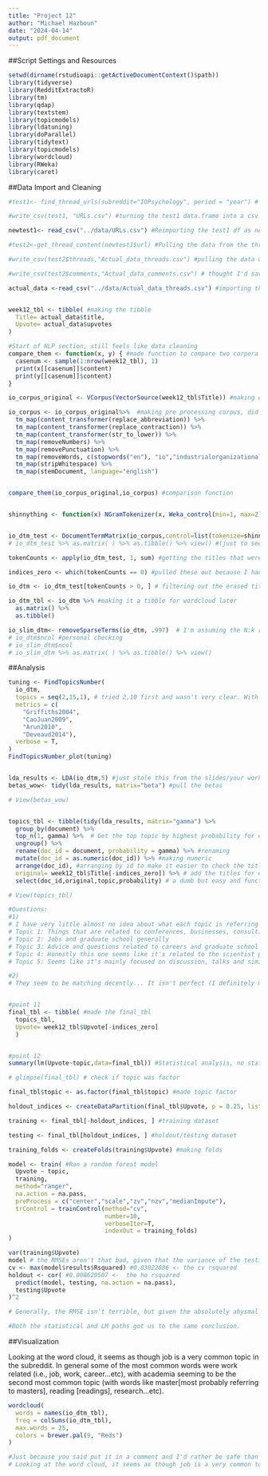 ```yaml
---
title: "Project 12"
author: "Michael Hazboun"
date: "2024-04-14"
output: pdf_document
---
```


##Script Settings and Resources
```r
setwd(dirname(rstudioapi::getActiveDocumentContext()$path))
library(tidyverse)
library(RedditExtractoR)
library(tm)
library(qdap)
library(textstem)
library(topicmodels)
library(ldatuning)
library(doParallel)
library(tidytext)
library(topicmodels)
library(wordcloud)
library(RWeka)
library(caret)
```

##Data Import and Cleaning
```r
#test1<- find_thread_urls(subreddit="IOPsychology", period = "year") # you said I don't need to add the sort by new, so pls don't take point away  # Used Reddit extractor to pull the URLs to the reddit threads in the IOPsychology subreddit, over the past year, and it's sorted by top because it saves time in the import.

#write_csv(test1, "URLs.csv") #turning the test1 data.frame into a csv (i also commented these out because they're no longer useful after the initial download)

newtest1<- read_csv("../data/URLs.csv") #Reimporting the test1 df as newtest1

#test2<-get_thread_content(newtest1$url) #Pulling the data from the threads/links collected in the previous function (also commented it out)

#write_csv(test2$threads,"Actual_data_threads.csv") #pulling the data we actually care about. (i also commented these out because they're no longer useful after the initial download)

#write_csv(test2$comments,"Actual_data_comments.csv") # thought I'd save the comments either way. (i also commented these out because they're no longer useful after the initial download)

actual_data <-read_csv("../data/Actual_data_threads.csv") #importing the actual data that I care about


week12_tbl <- tibble( #making the tibble
  Title= actual_data$title,
  Upvote= actual_data$upvotes
)

#Start of NLP section, still feels like data cleaning
compare_them <- function(x, y) { #made function to compare two corpora
  casenum <- sample(1:nrow(week12_tbl), 1)
  print(x[[casenum]]$content)
  print(y[[casenum]]$content)
}

io_corpus_original <- VCorpus(VectorSource(week12_tbl$Title)) #making original corpus

io_corpus <- io_corpus_original%>%  #making pre processing corpus, did most of the changes to the text prior to the remove words so I don't need to write as many variations of i/o (i made an active choice to leave SIOP because it's refering to our i/o conference but I doubt that the none i/o students would know that so I thought it would be fair to leave in)
  tm_map(content_transformer(replace_abbreviation)) %>%
  tm_map(content_transformer(replace_contraction)) %>%
  tm_map(content_transformer(str_to_lower)) %>%
  tm_map(removeNumbers) %>%
  tm_map(removePunctuation) %>%
  tm_map(removeWords, c(stopwords("en"), "io","industrialorganizational", "io psychology","iopsychology", "io psych", "iopsych", "organisational psychology", "organizational psychology", "org psych", "io psychologist","iopsychologist", "industrial and organizational psychology", "industrial and organisational psychology")) %>% #This was one of the ones present "I.O phycology", I'm not grabbing miss spellings of psych 
  tm_map(stripWhitespace) %>%
  tm_map(stemDocument, language="english")


compare_them(io_corpus_original,io_corpus) #comparison function


shinnything <- function(x) NGramTokenizer(x, Weka_control(min=1, max=2)) #making it for unigram and bigrams


io_dtm_test <- DocumentTermMatrix(io_corpus,control=list(tokenize=shinnything)) #making the dtm
# io_dtm_test %>% as.matrix( ) %>% as.tibble() %>% view() #(just to see things worked)

tokenCounts <- apply(io_dtm_test, 1, sum) #getting the titles that were completely erased

indices_zero <- which(tokenCounts == 0) #pulled these out because I had to use it later

io_dtm <- io_dtm_test[tokenCounts > 0, ] # filtering out the erased titles

io_dtm_tbl <- io_dtm %>% #making it a tibble for wordcloud later
  as.matrix() %>%
  as.tibble()

io_slim_dtm<- removeSparseTerms(io_dtm, .997)  # I'm assuming the N:k ratio is refering to the number of 1s per column, and this specificity got me close enough, .996 had no N of 2 while .997 and .998 had the same results and was the same as original
# io_dtm$ncol #personal checking
# io_slim_dtm$ncol
# io_slim_dtm %>% as.matrix( ) %>% as.tibble() %>% view()
```

##Analysis

```r
tuning <- FindTopicsNumber(
  io_dtm,
  topics = seq(2,15,1), # tried 2,10 first and wasn't very clear. With 2,15 it became clear that 5 topics or so is the ideal!
  metrics = c(
    "Griffiths2004",
    "CaoJuan2009",
    "Arun2010",
    "Deveaud2014"),
  verbose = T,
)
FindTopicsNumber_plot(tuning)


lda_results <- LDA(io_dtm,5) #just stole this from the slides/your work (runs the lda on the corpus for 5 topics)
betas_wow<- tidy(lda_results, matrix="beta") #pull the betas

# View(betas_wow)


topics_tbl <- tibble(tidy(lda_results, matrix="gamma") %>%
  group_by(document) %>%
  top_n(1, gamma) %>%  # Get the top topic by highest probability for each document
  ungroup() %>%
  rename(doc_id = document, probability = gamma) %>% #renaming
  mutate(doc_id = as.numeric(doc_id)) %>% #making numeric
  arrange(doc_id), #arranging by id to make it easier to check the titles later
  original= week12_tbl$Title[-indices_zero]) %>% # add the titles for everything but the variables we removed
  select(doc_id,original,topic,probability) # a dumb but easy and functional way of reordering the columns (forgive me for the dumb method but I am doing this between breaks in SIOP, at least commend the dedication)

# View(topics_tbl)

#Questions:
#1)
# I have very little almost no idea about what each topic is referring to... but here is my best attempt at trying to figure it out...
# Topic 1: Things that are related to conferences, businesses, consulting, management...etc
# Topic 2: Jobs and graduate school generally
# Topic 3: Advice and questions related to careers and graduate school
# Topic 4: Honestly this one seems like it's related to the scientist practitioner model in I/O
# Topic 5: Seems like it's mainly focused on discussion, talks and similar things.

#2)
# They seem to be matching decently... It isn't perfect (I definitely missed the mark with topic 4), but the documents with the highest beta seems to align the most with what very general topics I had thought of. This provides some level of content validity for our analysis.


#point 11
final_tbl <- tibble( #made the final_tbl
  topics_tbl,
  Upvote= week12_tbl$Upvote[-indices_zero]
  )


#point 12
summary(lm(Upvote~topic,data=final_tbl)) #Statistical analysis, no statistically significant difference was found

# glimpse(final_tbl) # check if topic was factor

final_tbl$topic <- as.factor(final_tbl$topic) #made topic factor

holdout_indices <- createDataPartition(final_tbl$Upvote, p = 0.25, list = T)$Resample1 # making a holdout index to use to split data

training <- final_tbl[-holdout_indices, ] #training dataset

testing <- final_tbl[holdout_indices, ] #holdout/testing dataset

training_folds <- createFolds(training$Upvote) #making folds

model <- train( #Ran a random forest model
  Upvote ~ topic,
  training,
  method="ranger",
  na.action = na.pass,
  preProcess = c("center","scale","zv","nzv","medianImpute"),
  trControl = trainControl(method="cv", 
                           number=10, 
                           verboseIter=T, 
                           indexOut = training_folds)
)

var(training$Upvote)
model # the RMSEs aren't that bad, given that the variance of the testing model was around 113.
cv <- max(model$results$Rsquared) #0.03022886 <- the cv rsquared
holdout <- cor( #0.008629507 <-  the ho rsquared
  predict(model, testing, na.action = na.pass),
  testing$Upvote
)^2

# Generally, the RMSE isn't terrible, but given the absolutely abysmal rsquareds, I'd say there's not enough evidence to say that upvotes differ by/depend on topic.

#Both the statistical and LM paths got us to the same conclusion.

```

##Visualization

Looking at the word cloud, it seems as though job is a very common topic in the subreddit. In general some of the most common words were work related (i.e., job, work, career...etc), with academia seeming to be the second most common topic (with words like master[most probably referring to masters], reading [readings], research...etc).
```r
wordcloud(
  words = names(io_dtm_tbl),
  freq = colSums(io_dtm_tbl),
  max.words = 25,
  colors = brewer.pal(9, "Reds")
)

#Just because you said put it in a comment and I'd rather be safe than sorry, here is my interpretation again :)
# Looking at the word cloud, it seems as though job is a very common topic in the subreddit. In general some of the most common words were work related (i.e., job, work, career...etc), with academia seeming to be the second most common topic (with words like master[most probably referring to masters], reading [readings], research...etc).

```

